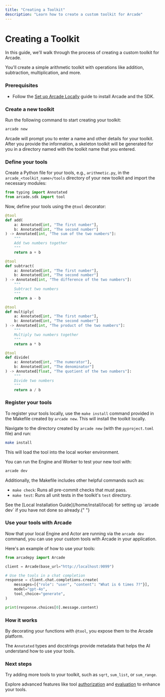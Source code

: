 ```yaml
---
title: "Creating a Toolkit"
description: "Learn how to create a custom toolkit for Arcade"
---
```



# Creating a Toolkit

In this guide, we'll walk through the process of creating a custom toolkit for Arcade.

You'll create a simple arithmetic toolkit with operations like addition, subtraction, multiplication, and more.

<Steps>

### Prerequisites

- Follow the [Set up Arcade Locally](/home/install/local) guide to install Arcade and the SDK.

### Create a new toolkit

Run the following command to start creating your toolkit:

```bash
arcade new
```

Arcade will prompt you to enter a name and other details for your toolkit. After you provide the information, a skeleton toolkit will be generated for you in a directory named with the toolkit name that you entered.

### Define your tools

Create a Python file for your tools, e.g., `arithmetic.py`, in the `arcade_<toolkit_name>/tools` directory of your new toolkit and import the necessary modules:

```python
from typing import Annotated
from arcade.sdk import tool
```

Now, define your tools using the `@tool` decorator:

```python
@tool
def add(
    a: Annotated[int, "The first number"],
    b: Annotated[int, "The second number"]
) -> Annotated[int, "The sum of the two numbers"]:
    """
    Add two numbers together
    """
    return a + b

@tool
def subtract(
    a: Annotated[int, "The first number"],
    b: Annotated[int, "The second number"]
) -> Annotated[int, "The difference of the two numbers"]:
    """
    Subtract two numbers
    """
    return a - b

@tool
def multiply(
    a: Annotated[int, "The first number"],
    b: Annotated[int, "The second number"]
) -> Annotated[int, "The product of the two numbers"]:
    """
    Multiply two numbers together
    """
    return a * b

@tool
def divide(
    a: Annotated[int, "The numerator"],
    b: Annotated[int, "The denominator"]
) -> Annotated[float, "The quotient of the two numbers"]:
    """
    Divide two numbers
    """
    return a / b
```

### Register your tools

To register your tools locally, use the `make install` command provided in the Makefile created by `arcade new`. This will install the toolkit locally.

Navigate to the directory created by `arcade new` (with the `pyproject.toml` file) and run:

```bash
make install
```

This will load the tool into the local worker environment.

You can run the Engine and Worker to test your new tool with:


```bash
arcade dev
```

Additionally, the Makefile includes other helpful commands such as:

- `make check`: Runs all pre-commit checks that must pass.
- `make test`: Runs all unit tests in the toolkit's `test` directory.

<Warning>
  See the [Local Installation Guide](/home/install/local) for setting up `arcade
  dev` if you have not done so already.{" "}
</Warning>

### Use your tools with Arcade

Now that your local Engine and Actor are running via the `arcade dev` command, you can use your custom tools with Arcade in your application.

Here's an example of how to use your tools:

```python
from arcadepy import Arcade

client = Arcade(base_url="http://localhost:9099")

# Use the tools in a chat completion
response = client.chat.completions.create(
    messages=[{"role": "user", "content": "What is 6 times 7?"}],
    model="gpt-4o",
    tool_choice="generate",
)

print(response.choices[0].message.content)
```

</Steps>

### How it works

By decorating your functions with `@tool`, you expose them to the Arcade platform.

The `Annotated` types and docstrings provide metadata that helps the AI understand how to use your tools.

### Next steps

Try adding more tools to your toolkit, such as `sqrt`, `sum_list`, or `sum_range`.

Explore advanced features like tool [authorization](/home/build-tools/create-a-tool-with-auth) and [evaluation](/home/evaluate-tools/why-evaluate-tools) to enhance your tools.
